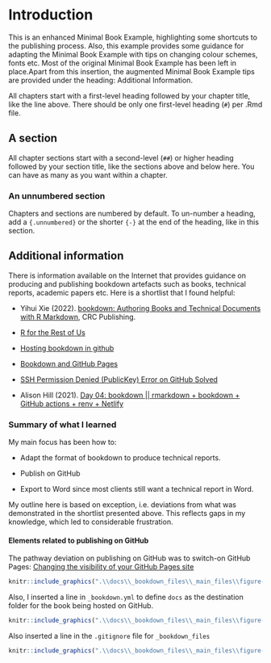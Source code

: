 # Introduction

This is an enhanced Minimal Book Example, highlighting some shortcuts to the publishing process. Also, this example provides some guidance for adapting the Minimal Book Example with tips on changing colour schemes, fonts etc. Most of the original Minimal Book Example has been left in place.Apart from this insertion, the augmented Minimal Book Example tips are provided under the heading: Additional Information.

All chapters start with a first-level heading followed by your chapter title, like the line above. There should be only one first-level heading (`#`) per .Rmd file.

## A section

All chapter sections start with a second-level (`##`) or higher heading followed by your section title, like the sections above and below here. You can have as many as you want within a chapter.

### An unnumbered section {-}

Chapters and sections are numbered by default. To un-number a heading, add a `{.unnumbered}` or the shorter `{-}` at the end of the heading, like in this section.

## Additional information

There is information available on the Internet that provides guidance on producing and publishing bookdown artefacts such as books, technical reports, academic papers etc. Here is a shortlist that I found helpful:

- Yihui Xie (2022). [bookdown: Authoring Books and Technical Documents with R Markdown](https://bookdown.org/yihui/bookdown/), CRC Publishing.

- [R for the Rest of Us](https://youtu.be/9i0ElncHGRg)

- [Hosting bookdown in github](https://community.rstudio.com/t/hosting-bookdown-in-github/20427)

- [Bookdown and GitHub Pages](https://youtu.be/RdSmYvbQkhs)

- [SSH Permission Denied (PublicKey) Error on GitHub Solved](https://www.youtube.com/watch?v=Irj-2tmV0JM)

- Alison Hill (2021). [Day 04: bookdown || rmarkdown + bookdown + GitHub actions + renv + Netlify](https://youtu.be/_ptrgqx2zUs)

### Summary of what I learned

My main focus has been how to:

- Adapt the format of bookdown to produce technical reports.

- Publish on GitHub

- Export to Word since most clients still want a technical report in Word.

My outline here is based on exception, i.e. deviations from what was demonstrated in the shortlist presented above. This reflects gaps in my knowledge, which led to considerable frustration. 

#### Elements related to publishing on GitHub
The pathway deviation on publishing on GitHub was to switch-on GitHub Pages: [Changing the visibility of your GitHub Pages site](https://docs.github.com/en/enterprise-cloud@latest/pages/getting-started-with-github-pages/changing-the-visibility-of-your-github-pages-site)

```r
knitr::include_graphics(".\\docs\\_bookdown_files\\_main_files\\figure-html\\GitHub Pages.png")
```

Also, I inserted a line in `_bookdown.yml` to define `docs` as the destination folder for the book being hosted on GitHub.
```r
knitr::include_graphics(".\\docs\\_bookdown_files\\_main_files\\figure-html\\_bookdown_yml insertion.png")
```

Also inserted a line in the `.gitignore` file for `_bookdown_files`

```r
knitr::include_graphics(".\\docs\\_bookdown_files\\_main_files\\figure-html\\gitignore insertion.png")
```


